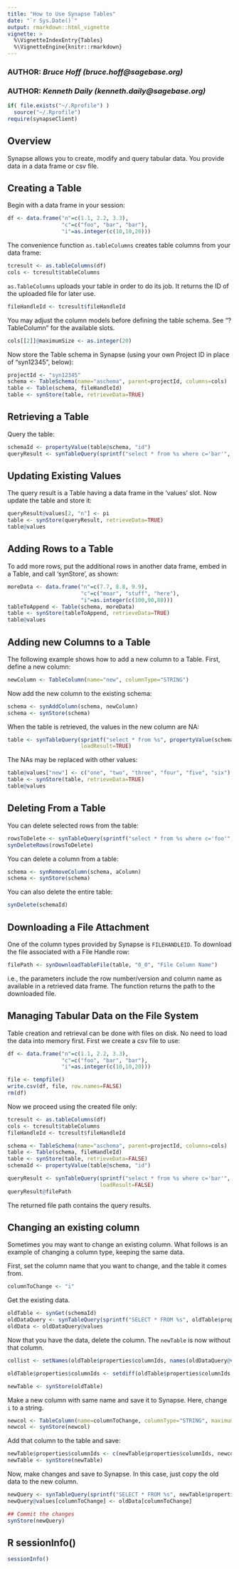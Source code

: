 ```yaml
---
title: "How to Use Synapse Tables"
date: "`r Sys.Date()`"
output: rmarkdown::html_vignette
vignette: >
  %\VignetteIndexEntry{Tables}
  %\VignetteEngine{knitr::rmarkdown}
---
```

### **AUTHOR**: _Bruce Hoff (bruce.hoff@sagebase.org)_
### **AUTHOR**: _Kenneth Daily (kenneth.daily@sagebase.org)_

```r
if( file.exists("~/.Rprofile") )
  source("~/.Rprofile")
require(synapseClient)
```

## Overview

Synapse allows you to create, modify and query tabular data.  You provide data
in a data frame or csv file.

## Creating a Table

Begin with a data frame in your session:

```r
df <- data.frame("n"=c(1.1, 2.2, 3.3), 
                 "c"=c("foo", "bar", "bar"), 
                 "i"=as.integer(c(10,10,20)))
```

The convenience function `as.tableColumns` creates table columns from your data frame:

```r
tcresult <- as.tableColumns(df)
cols <- tcresult$tableColumns
```

`as.TableColumns` uploads your table in order to do its job.
It returns the ID of the uploaded file for later use.

```r
fileHandleId <- tcresult$fileHandleId
```

You may adjust the column models before defining the table schema.
See "?TableColumn" for the available slots.

```r
cols[[2]]@maximumSize <- as.integer(20)
```

Now store the Table schema in Synapse (using your own Project ID in place of "syn12345", below):

```r
projectId <- "syn12345"
schema <- TableSchema(name="aschema", parent=projectId, columns=cols)
table <- Table(schema, fileHandleId)
table <- synStore(table, retrieveData=TRUE)
```

## Retrieving a Table

Query the table:

```r
schemaId <- propertyValue(table@schema, "id")
queryResult <- synTableQuery(sprintf("select * from %s where c='bar'", schemaId))
```

## Updating Existing Values
The query result is a Table having a data frame in the 'values' slot. 
Now update the table and store it:

```r
queryResult@values[2, "n"] <- pi
table <- synStore(queryResult, retrieveData=TRUE)
table@values
```

## Adding Rows to a Table

To add more rows, put the additional rows in another data frame, embed in a Table, and call 'synStore', as shown:

```r
moreData <- data.frame("n"=c(7.7, 8.8, 9.9), 
                       "c"=c("moar", "stuff", "here"), 
                       "i"=as.integer(c(100,90,80)))
tableToAppend <- Table(schema, moreData)
table <- synStore(tableToAppend, retrieveData=TRUE)
table@values
```

## Adding new Columns to a Table
The following example shows how to add a new column to a Table.  First, define a new column:

```r
newColumn <- TableColumn(name="new", columnType="STRING")
```

Now add the new column to the existing schema:

```r
schema <- synAddColumn(schema, newColumn)
schema <- synStore(schema)
```

When the table is retrieved, the values in the new column are NA:
```r
table <- synTableQuery(sprintf("select * from %s", propertyValue(schema, "id")), 
                       loadResult=TRUE)
```

The NAs may be replaced with other values:
```r
table@values["new"] <- c("one", "two", "three", "four", "five", "six")
table <- synStore(table, retrieveData=TRUE)
table@values
```

## Deleting From a Table
You can delete selected rows from the table:

```r
rowsToDelete <- synTableQuery(sprintf("select * from %s where c='foo'", schemaId))
synDeleteRows(rowsToDelete)
```

You can delete a column from a table:

```r
schema <- synRemoveColumn(schema, aColumn)
schema <- synStore(schema)
```

You can also delete the entire table:

```r
synDelete(schemaId)
```

## Downloading a File Attachment
One of the column types provided by Synapse is `FILEHANDLEID`.  To download the file associated with a File Handle row:

```r
filePath <- synDownloadTableFile(table, "0_0", "File Column Name")
```

i.e., the parameters include the row number/version and column name as available in a retrieved data frame.  The function returns the path to the downloaded file.

## Managing Tabular Data on the File System
Table creation and retrieval can be done with files on disk.
No need to load the data into memory first.
First we create a csv file to use:

```r
df <- data.frame("n"=c(1.1, 2.2, 3.3), 
                 "c"=c("foo", "bar", "bar"), 
                 "i"=as.integer(c(10,10,20)))

file <- tempfile()
write.csv(df, file, row.names=FALSE)
rm(df)
```

Now we proceed using the created file only:
```r
tcresult <- as.tableColumns(df)
cols <- tcresult$tableColumns
fileHandleId <- tcresult$fileHandleId

schema <- TableSchema(name="aschema", parent=projectId, columns=cols)
table <- Table(schema, fileHandleId)
table <- synStore(table, retrieveData=FALSE)
schemaId <- propertyValue(table@schema, "id")

queryResult <- synTableQuery(sprintf("select * from %s where c='bar'", schemaId), 
                             loadResult=FALSE)
queryResult@filePath
```

The returned file path contains the query results.

## Changing an existing column

Sometimes you may want to change an existing column.
What follows is an example of changing a column type, keeping the same data.

First, set the column name that you want to change, and the table it comes from.

```r
columnToChange <- "i"
```

Get the existing data.

```r
oldTable <- synGet(schemaId)
oldDataQuery <- synTableQuery(sprintf("SELECT * FROM %s", oldTable$properties$id))
oldData <- oldDataQuery@values
```

Now that you have the data, delete the column. The `newTable` is now without that column.

```r
collist <- setNames(oldTable$properties$columnIds, names(oldDataQuery@values))

oldTable$properties$columnIds <- setdiff(oldTable$properties$columnIds, collist[columnToChange])

newTable <- synStore(oldTable)
```

Make a new column with same name and save it to Synapse. Here, change `i` to a string.

```r
newcol <- TableColumn(name=columnToChange, columnType="STRING", maximumSize=50, defaultValue="")
newcol <- synStore(newcol)
```

Add that column to the table and save:

```r
newTable$properties$columnIds <- c(newTable$properties$columnIds, newcol@id)
newTable <- synStore(newTable)
```

Now, make changes and save to Synapse. In this case, just copy the old data to the new column.

```r
newQuery <- synTableQuery(sprintf("SELECT * FROM %s", newTable$properties$id))
newQuery@values[columnToChange] <- oldData[columnToChange]

## Commit the changes
synStore(newQuery)
```


## R sessionInfo()
```r
sessionInfo()
```
